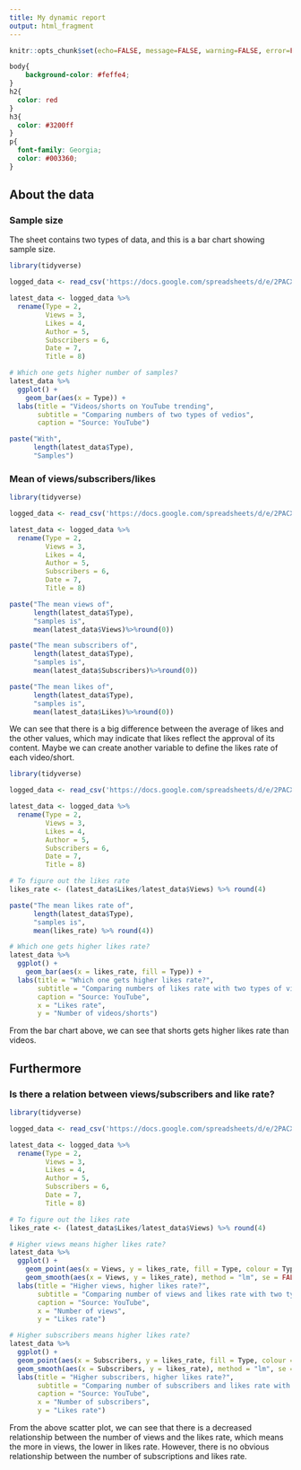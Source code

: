 ```yaml
---
title: My dynamic report
output: html_fragment
---
```


```r
knitr::opts_chunk$set(echo=FALSE, message=FALSE, warning=FALSE, error=FALSE)

```

```css
body{
    background-color: #feffe4;
}
h2{
  color: red
}
h3{
  color: #3200ff
}
p{
  font-family: Georgia;
  color: #003360;
}
```

## About the data

### Sample size

The sheet contains two types of data, and this is a bar chart showing sample size.

```r
library(tidyverse)

logged_data <- read_csv('https://docs.google.com/spreadsheets/d/e/2PACX-1vT1s235dHjiX2r7mUTbtlDm5H_-evr2XGAAXOp3RW4p1_vHsQ5-TG258yudTTZmQxJhnr-7UtrVp3ge/pub?output=csv')

latest_data <- logged_data %>%
  rename(Type = 2,
         Views = 3,
         Likes = 4,
         Author = 5,
         Subscribers = 6,
         Date = 7,
         Title = 8)

# Which one gets higher number of samples?
latest_data %>%
  ggplot() +
    geom_bar(aes(x = Type)) +
  labs(title = "Videos/shorts on YouTube trending",
       subtitle = "Comparing numbers of two types of vedios",
       caption = "Source: YouTube")

paste("With", 
      length(latest_data$Type), 
      "Samples")

```

### Mean of views/subscribers/likes

```r
library(tidyverse)

logged_data <- read_csv('https://docs.google.com/spreadsheets/d/e/2PACX-1vT1s235dHjiX2r7mUTbtlDm5H_-evr2XGAAXOp3RW4p1_vHsQ5-TG258yudTTZmQxJhnr-7UtrVp3ge/pub?output=csv')

latest_data <- logged_data %>%
  rename(Type = 2,
         Views = 3,
         Likes = 4,
         Author = 5,
         Subscribers = 6,
         Date = 7,
         Title = 8)

paste("The mean views of",
      length(latest_data$Type),
      "samples is",
      mean(latest_data$Views)%>%round(0))

paste("The mean subscribers of",
      length(latest_data$Type),
      "samples is",
      mean(latest_data$Subscribers)%>%round(0))

paste("The mean likes of",
      length(latest_data$Type),
      "samples is",
      mean(latest_data$Likes)%>%round(0))

```

We can see that there is a big difference between the average of likes and the other values, which may indicate that likes reflect the approval of its content.
Maybe we can create another variable to define the likes rate of each video/short.

```r
library(tidyverse)

logged_data <- read_csv('https://docs.google.com/spreadsheets/d/e/2PACX-1vT1s235dHjiX2r7mUTbtlDm5H_-evr2XGAAXOp3RW4p1_vHsQ5-TG258yudTTZmQxJhnr-7UtrVp3ge/pub?output=csv')

latest_data <- logged_data %>%
  rename(Type = 2,
         Views = 3,
         Likes = 4,
         Author = 5,
         Subscribers = 6,
         Date = 7,
         Title = 8)

# To figure out the likes rate
likes_rate <- (latest_data$Likes/latest_data$Views) %>% round(4)

paste("The mean likes rate of",
      length(latest_data$Type),
      "samples is",
      mean(likes_rate) %>% round(4))

# Which one gets higher likes rate?
latest_data %>%
  ggplot() +
    geom_bar(aes(x = likes_rate, fill = Type)) +
  labs(title = "Which one gets higher likes rate?",
       subtitle = "Comparing numbers of likes rate with two types of videos",
       caption = "Source: YouTube",
       x = "Likes rate",
       y = "Number of videos/shorts")

```

From the bar chart above, we can see that shorts gets higher likes rate than videos.

## Furthermore

### Is there a relation between views/subscribers and like rate?

```r
library(tidyverse)

logged_data <- read_csv('https://docs.google.com/spreadsheets/d/e/2PACX-1vT1s235dHjiX2r7mUTbtlDm5H_-evr2XGAAXOp3RW4p1_vHsQ5-TG258yudTTZmQxJhnr-7UtrVp3ge/pub?output=csv')

latest_data <- logged_data %>%
  rename(Type = 2,
         Views = 3,
         Likes = 4,
         Author = 5,
         Subscribers = 6,
         Date = 7,
         Title = 8)

# To figure out the likes rate
likes_rate <- (latest_data$Likes/latest_data$Views) %>% round(4)

# Higher views means higher likes rate?
latest_data %>%
  ggplot() +
    geom_point(aes(x = Views, y = likes_rate, fill = Type, colour = Type)) +
    geom_smooth(aes(x = Views, y = likes_rate), method = "lm", se = FALSE) +
  labs(title = "Higher views, higher likes rate?",
       subtitle = "Comparing number of views and likes rate with two types of videos",
       caption = "Source: YouTube",
       x = "Number of views",
       y = "Likes rate")

# Higher subscribers means higher likes rate?
latest_data %>%
  ggplot() +
  geom_point(aes(x = Subscribers, y = likes_rate, fill = Type, colour = Type)) +
  geom_smooth(aes(x = Subscribers, y = likes_rate), method = "lm", se = FALSE) +
  labs(title = "Higher subscribers, higher likes rate?",
       subtitle = "Comparing number of subscribers and likes rate with two types of videos",
       caption = "Source: YouTube",
       x = "Number of subscribers",
       y = "Likes rate")

```

From the above scatter plot, we can see that there is a decreased relationship between the number of views and the likes rate, which means the more in views, the lower in likes rate. However, there is no obvious relationship between the number of subscriptions and likes rate.

